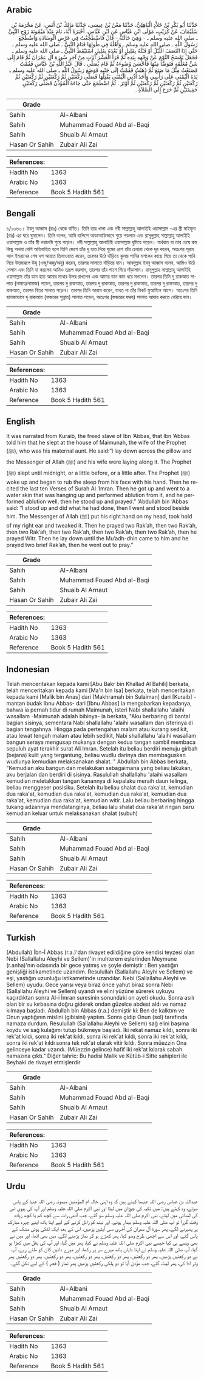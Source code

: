 ## Arabic


<div dir="rtl" lang="ar" style={{fontSize:'larger',backgroundColor:'#f8f9fa',padding:20}}>
حَدَّثَنَا أَبُو بَكْرِ بْنُ خَلاَّدٍ الْبَاهِلِيُّ، حَدَّثَنَا مَعْنُ بْنُ عِيسَى، حَدَّثَنَا مَالِكُ بْنُ أَنَسٍ، عَنْ مَخْرَمَةَ بْنِ سُلَيْمَانَ، عَنْ كُرَيْبٍ، مَوْلَى ابْنِ عَبَّاسٍ عَنِ ابْنِ عَبَّاسٍ، أَخْبَرَهُ أَنَّهُ، نَامَ عِنْدَ مَيْمُونَةَ زَوْجِ النَّبِيِّ ـ صلى الله عليه وسلم ـ - وَهِيَ خَالَتُهُ - قَالَ فَاضْطَجَعْتُ فِي عَرْضِ الْوِسَادَةِ وَاضْطَجَعَ رَسُولُ اللَّهِ ـ صلى الله عليه وسلم ـ وَأَهْلُهُ فِي طُولِهَا فَنَامَ النَّبِيُّ ـ صلى الله عليه وسلم ـ حَتَّى إِذَا انْتَصَفَ اللَّيْلُ أَوْ قَبْلَهُ بِقَلِيلٍ أَوْ بَعْدَهُ بِقَلِيلٍ اسْتَيْقَظَ النَّبِيُّ ـ صلى الله عليه وسلم ـ فَجَعَلَ يَمْسَحُ النَّوْمَ عَنْ وَجْهِهِ بِيَدِهِ ثُمَّ قَرَأَ الْعَشْرَ آيَاتٍ مِنْ آخِرِ سُورَةِ آلِ عِمْرَانَ ثُمَّ قَامَ إِلَى شَنٍّ مُعَلَّقَةٍ فَتَوَضَّأَ مِنْهَا فَأَحْسَنَ وُضُوءَهُ ثُمَّ قَامَ يُصَلِّي ‏.‏ قَالَ عَبْدُ اللَّهِ بْنُ عَبَّاسٍ فَقُمْتُ فَصَنَعْتُ مِثْلَ مَا صَنَعَ ثُمَّ ذَهَبْتُ فَقُمْتُ إِلَى جَنْبِهِ فَوَضَعَ رَسُولُ اللَّهِ ـ صلى الله عليه وسلم ـ يَدَهُ الْيُمْنَى عَلَى رَأْسِي وَأَخَذَ أُذُنِي الْيُمْنَى يَفْتِلُهَا فَصَلَّى رَكْعَتَيْنِ ثُمَّ رَكْعَتَيْنِ ثُمَّ رَكْعَتَيْنِ ثُمَّ رَكْعَتَيْنِ ثُمَّ رَكْعَتَيْنِ ثُمَّ رَكْعَتَيْنِ ثُمَّ أَوْتَرَ ‏.‏ ثُمَّ اضْطَجَعَ حَتَّى جَاءَهُ الْمُؤَذِّنُ فَصَلَّى رَكْعَتَيْنِ خَفِيفَتَيْنِ ثُمَّ خَرَجَ إِلَى الصَّلاَةِ ‏.‏
</div>
<div style={{backgroundColor:'#f8f9fa',padding:20, marginBottom: 10}}><table> <thead> <tr> <th>Grade</th> <th></th> </tr> </thead> <tbody> <tr><td>Sahih</td><td>Al-Albani</td></tr><tr><td>Sahih</td><td>Muhammad Fouad Abd al-Baqi</td></tr><tr><td>Sahih</td><td>Shuaib Al Arnaut</td></tr><tr><td>Hasan Or Sahih</td><td>Zubair Ali Zai</td></tr></tbody></table><table> <thead> <tr> <th>References:</th> <th></th> </tr> </thead> <tbody><tr><td>Hadith No</td><td>1363</td></tr><tr><td>Arabic No</td><td>1363</td></tr><tr><td>Reference</td><td>Book 5 Hadith 561</td></tr></tbody></table></div>

## Bengali


<div dir="ltr" lang="bn" style={{fontSize:'larger',backgroundColor:'#f8f9fa',padding:20}}>
৬/১৩৬৩। ইবনু আব্বাস (রাঃ) থেকে বর্ণিত। তিনি তার খালা এবং নবী সাল্লাল্লাহু আলাইহি ওয়াসাল্লাম -এর স্ত্রী মাইমূনা (রাঃ) এর ঘরে ঘুমালেন। তিনি বলেন, আমি বালিশে আড়াআড়িভাবে শুয়ে পড়লাম এবং রাসূলুল্লাহ সাল্লাল্লাহু আলাইহি ওয়াসাল্লাম ও তাঁর স্ত্রী লম্বালম্বি শুয়ে পড়েন। নবী সাল্লাল্লাহু আলাইহি ওয়াসাল্লাম ঘুমিয়ে পড়েন। অর্ধরাত বা তার চেয়ে কম কিছু অথবা বেশি অতিবাহিত হলে তিনি জেগে তাঁর দু হাত দিয়ে ঘুমের রেশ তাঁর চেহারা থেকে দুর করেন, অতঃপর সূরাহ আল ইমরানের শেষ দশ আয়াত তিলাওয়াত করেন, তারপর উঠে দাঁড়িয়ে ঝুলন্ত পানির মশকের কাছে গিয়ে তা থেকে পানি নিয়ে উত্তমরূপে উযূ (ওজু/অজু/অযু) করেন, তারপর সালাতে দাঁড়িয়ে যান। আবদুল্লাহ ইবনু আব্বাস বলেন, আমিও উঠে গেলাম এবং তিনি যা করলেন আমিও তদ্রূপ করলাম, তারপর তাঁর পাশে গিয়ে দাঁড়ালাম। রাসূলুল্লাহ সাল্লাল্লাহু আলাইহি ওয়াসাল্লাম তাঁর ডান হাত আমার মাথার উপর রাখলেন এবং আমার ডান কান ধরে মললেন। তারপর তিনি দু রাকআত সালাত (নামায/নামাজ) পড়েন, তারপর দু রাকআত, তারপর দু রাকআত, তারপর দু রাকআত, তারপর দু রাকআত, তারপর দু রাকআত, তারপর বিতর সালাত পড়েন। তারপর তিনি আরাম করেন, যাবত না তাঁর নিকট মুআয্যিন আসে। অতঃপর তিনি হালকাভাবে দু রাকআত (ফজরের সুন্নাত) সালাত পড়েন, অতঃপর (ফজরের ফরয) সালাত আদায় করতে বেরিয়ে যান।
</div>
<div style={{backgroundColor:'#f8f9fa',padding:20, marginBottom: 10}}><table> <thead> <tr> <th>Grade</th> <th></th> </tr> </thead> <tbody> <tr><td>Sahih</td><td>Al-Albani</td></tr><tr><td>Sahih</td><td>Muhammad Fouad Abd al-Baqi</td></tr><tr><td>Sahih</td><td>Shuaib Al Arnaut</td></tr><tr><td>Hasan Or Sahih</td><td>Zubair Ali Zai</td></tr></tbody></table><table> <thead> <tr> <th>References:</th> <th></th> </tr> </thead> <tbody><tr><td>Hadith No</td><td>1363</td></tr><tr><td>Arabic No</td><td>1363</td></tr><tr><td>Reference</td><td>Book 5 Hadith 561</td></tr></tbody></table></div>

## English


<div dir="ltr" lang="en" style={{fontSize:'larger',backgroundColor:'#f8f9fa',padding:20}}>
It was narrated from Kuraib, the freed slave of Ibn ‘Abbas, that Ibn ‘Abbas told him that he slept at the house of Maimunah, the wife of the Prophet (ﷺ), who was his maternal aunt. He said:“I lay down across the pillow and the Messenger of Allah (ﷺ) and his wife were laying along it. The Prophet (ﷺ) slept until midnight, or a little before, or a little after. The Prophet (ﷺ) woke up and began to rub the sleep from his face with his hand. Then he recited the last ten Verses of Surah Al ‘Imran. Then he got up and went to a water skin that was hanging up and performed ablution from it, and he performed ablution well, then he stood up and prayed.” ‘Abdullah bin ‘Abbas said: “I stood up and did what he had done, then I went and stood beside him. The Messenger of Allah (ﷺ) put his right hand on my head, took hold of my right ear and tweaked it. Then he prayed two Rak’ah, then two Rak’ah, then two Rak’ah, then two Rak’ah, then two Rak’ah, then two Rak’ah, then he prayed Witr. Then he lay down until the Mu’adh-dhin came to him and he prayed two brief Rak’ah, then he went out to pray.”
</div>
<div style={{backgroundColor:'#f8f9fa',padding:20, marginBottom: 10}}><table> <thead> <tr> <th>Grade</th> <th></th> </tr> </thead> <tbody> <tr><td>Sahih</td><td>Al-Albani</td></tr><tr><td>Sahih</td><td>Muhammad Fouad Abd al-Baqi</td></tr><tr><td>Sahih</td><td>Shuaib Al Arnaut</td></tr><tr><td>Hasan Or Sahih</td><td>Zubair Ali Zai</td></tr></tbody></table><table> <thead> <tr> <th>References:</th> <th></th> </tr> </thead> <tbody><tr><td>Hadith No</td><td>1363</td></tr><tr><td>Arabic No</td><td>1363</td></tr><tr><td>Reference</td><td>Book 5 Hadith 561</td></tr></tbody></table></div>

## Indonesian


<div dir="ltr" lang="id" style={{fontSize:'larger',backgroundColor:'#f8f9fa',padding:20}}>
Telah menceritakan kepada kami [Abu Bakr bin Khallad Al Bahili] berkata, telah menceritakan kepada kami [Ma'n bin Isa] berkata, telah menceritakan kepada kami [Malik bin Anas] dari [Makhramah bin Sulaiman] dari [Kuraib] -mantan budak Ibnu Abbas- dari [Ibnu Abbas] ia mengabarkan kepadanya, bahwa ia pernah tidur di rumah Maimunah, isteri Nabi shallallahu 'alaihi wasallam -Maimunah adalah bibinya- ia berkata, "Aku berbaring di bantal bagian sisinya, sementara Nabi shallallahu 'alaihi wasallam dan isterinya di bagian tengahnya. Hingga pada pertengahan malam atau kurang sedikit, atau lewat tengah malam atau lebih sedikit, Nabi shallallahu 'alaihi wasallam bangun seraya mengusap mukanya dengan kedua tangan sambil membaca sepuluh ayat terakhir surat Ali Imran. Setelah itu beliau berdiri menuju girbah (bejana) kulit yang tergantung, beliau wudlu darinya dan membaguskan wudlunya kemudian melaksanakan shalat. " Abdullah bin Abbas berkata, "Kemudian aku bangun dan melakukan sebagaimana yang beliau lakukan, aku berjalan dan berdiri di sisinya. Rasulullah shallallahu 'alaihi wasallam kemudian meletakkan tangan kanannya di kepalaku meraih daun telinga, beliau menggeser posisiku. Setelah itu beliau shalat dua raka'at, kemudian dua raka'at, kemudian dua raka'at, kemudian dua raka'at, kemudian dua raka'at, kemudian dua raka'at, kemudian witir. Lalu beliau berbaring hingga tukang adzannya mendatanginya, beliau lalu shalat dua raka'at ringan baru kemudian keluar untuk melaksanakan shalat (subuh)
</div>
<div style={{backgroundColor:'#f8f9fa',padding:20, marginBottom: 10}}><table> <thead> <tr> <th>Grade</th> <th></th> </tr> </thead> <tbody> <tr><td>Sahih</td><td>Al-Albani</td></tr><tr><td>Sahih</td><td>Muhammad Fouad Abd al-Baqi</td></tr><tr><td>Sahih</td><td>Shuaib Al Arnaut</td></tr><tr><td>Hasan Or Sahih</td><td>Zubair Ali Zai</td></tr></tbody></table><table> <thead> <tr> <th>References:</th> <th></th> </tr> </thead> <tbody><tr><td>Hadith No</td><td>1363</td></tr><tr><td>Arabic No</td><td>1363</td></tr><tr><td>Reference</td><td>Book 5 Hadith 561</td></tr></tbody></table></div>

## Turkish


<div dir="ltr" lang="tr" style={{fontSize:'larger',backgroundColor:'#f8f9fa',padding:20}}>
(Abdullah) İbn-İ Abbas (r.a.)'dan rivayet edildiğine göre kendisi teyzesi olan Nebi (Sallallahu Aleyhi ve Sellem)'in muhterem eşlerinden Meymune (r.anha)'nın odasında bir gece yatmış ve şoyle demiştir : Ben yastığın genişliği istikametinde uzandım. Resulullah (Sallallahu Aleyhi ve Sellem) ve eşi, yastığın uzunluğu istikametinde uzandılar. Nebi (Sallallahu Aleyhi ve Sellem) uyudu. Gece yarısı veya biraz önce yahut biraz sonra Nebi (Sallallahu Aleyhi ve Sellem) uyandı ve elini yüzüne sürerek uykuyu kaçırdıktan sonra Al-i İmran suresinin sonundaki on ayeti okudu. Sonra asılı olan bir su kırbasına doğru giderek ondan güzelce abdest aldı ve namaz kılmaya başladı. Abdullah bin Abbas (r.a.) demiştir ki: Ben de kalktım ve Onun yaptığının mislini (gibisini) yaptım. Sonra gidip Onun (sol) tarafında namaza durdum. Resulullah (Sallallahu Aleyhi ve Sellem) sağ elini başıma koydu ve sağ kulağımı tutup bükmeye başladı. İki rekat namaz kıldı, sonra iki rek'at kıldı, sonra iki rek'at kıldı, sonra iki rek'at kıldı, sonra iki rek'at kıldı, sonra iki rek'at kıldı sonra tek rek'at olarak vitir kıldı. Sonra müezzin Ona gelinceye kadar uzandı. (Müezzin gelince) hafif iki rek'at kılarak sabah namazına çıktı." Diğer tahric: Bu hadisi Malik ve Kütüb-i Sitte sahipleri ile Beyhaki de rivayet etmişlerdir
</div>
<div style={{backgroundColor:'#f8f9fa',padding:20, marginBottom: 10}}><table> <thead> <tr> <th>Grade</th> <th></th> </tr> </thead> <tbody> <tr><td>Sahih</td><td>Al-Albani</td></tr><tr><td>Sahih</td><td>Muhammad Fouad Abd al-Baqi</td></tr><tr><td>Sahih</td><td>Shuaib Al Arnaut</td></tr><tr><td>Hasan Or Sahih</td><td>Zubair Ali Zai</td></tr></tbody></table><table> <thead> <tr> <th>References:</th> <th></th> </tr> </thead> <tbody><tr><td>Hadith No</td><td>1363</td></tr><tr><td>Arabic No</td><td>1363</td></tr><tr><td>Reference</td><td>Book 5 Hadith 561</td></tr></tbody></table></div>

## Urdu


<div dir="rtl" lang="ur" style={{fontSize:'larger',backgroundColor:'#f8f9fa',padding:20}}>
عبداللہ بن عباس رضی اللہ عنہما کہتے ہیں کہ وہ اپنی خالہ ام المؤمنین میمونہ رضی اللہ عنہا کے پاس سوئے، وہ کہتے ہیں: میں تکیہ کی چوڑان میں لیٹا اور نبی اکرم صلی اللہ علیہ وسلم اور آپ کی بیوی اس کی لمبائی میں لیٹے، نبی اکرم صلی اللہ علیہ وسلم سو گئے، جب آدھی رات سے کچھ کم یا کچھ زیادہ وقت گزرا تو آپ صلی اللہ علیہ وسلم بیدار ہوئے، اور نیند کو زائل کرنے کے لیے اپنا ہاتھ اپنے چہرہ مبارک پر پھیرنے لگے، پھر سورۃ آل عمران کی آخری دس آیتیں پڑھیں، اس کے بعد ایک لٹکی ہوئی مشک کے پاس گئے، اور اس سے اچھی طرح وضو کیا، پھر کھڑے ہو کر نماز پڑھنے لگے، میں بھی اٹھا، اور میں نے بھی ویسے ہی کیا جیسے نبی اکرم صلی اللہ علیہ وسلم نے کیا، پھر میں گیا، اور آپ کی بغل میں کھڑا ہو گیا، آپ صلی اللہ علیہ وسلم نے اپنا دایاں ہاتھ میرے سر پر رکھا، اور میرے دائیں کان کو ملتے رہے، آپ نے دو رکعتیں پڑھیں، پھر دو رکعتیں، پھر دو رکعتیں، پھر دو رکعتیں، پھر دو رکعتیں، پھر دو رکعتیں پھر وتر ادا کی، پھر لیٹ گئے، جب مؤذن آیا تو دو ہلکی رکعتیں پڑھیں پھر نماز ( فجر ) کے لیے نکل گئے۔
</div>
<div style={{backgroundColor:'#f8f9fa',padding:20, marginBottom: 10}}><table> <thead> <tr> <th>Grade</th> <th></th> </tr> </thead> <tbody> <tr><td>Sahih</td><td>Al-Albani</td></tr><tr><td>Sahih</td><td>Muhammad Fouad Abd al-Baqi</td></tr><tr><td>Sahih</td><td>Shuaib Al Arnaut</td></tr><tr><td>Hasan Or Sahih</td><td>Zubair Ali Zai</td></tr></tbody></table><table> <thead> <tr> <th>References:</th> <th></th> </tr> </thead> <tbody><tr><td>Hadith No</td><td>1363</td></tr><tr><td>Arabic No</td><td>1363</td></tr><tr><td>Reference</td><td>Book 5 Hadith 561</td></tr></tbody></table></div>